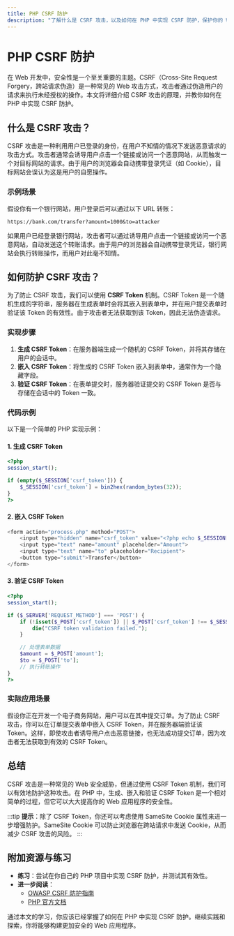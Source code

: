 ```yaml
---
title: PHP CSRF 防护
description: "了解什么是 CSRF 攻击，以及如何在 PHP 中实现 CSRF 防护，保护你的 Web 应用程序免受恶意攻击。"
---
```


# PHP CSRF 防护

在 Web 开发中，安全性是一个至关重要的主题。CSRF（Cross-Site Request Forgery，跨站请求伪造）是一种常见的 Web 攻击方式，攻击者通过伪造用户的请求来执行未经授权的操作。本文将详细介绍 CSRF 攻击的原理，并教你如何在 PHP 中实现 CSRF 防护。

## 什么是 CSRF 攻击？

CSRF 攻击是一种利用用户已登录的身份，在用户不知情的情况下发送恶意请求的攻击方式。攻击者通常会诱导用户点击一个链接或访问一个恶意网站，从而触发一个对目标网站的请求。由于用户的浏览器会自动携带登录凭证（如 Cookie），目标网站会误认为这是用户的自愿操作。

### 示例场景

假设你有一个银行网站，用户登录后可以通过以下 URL 转账：

```
https://bank.com/transfer?amount=1000&to=attacker
```

如果用户已经登录银行网站，攻击者可以通过诱导用户点击一个链接或访问一个恶意网站，自动发送这个转账请求。由于用户的浏览器会自动携带登录凭证，银行网站会执行转账操作，而用户对此毫不知情。

## 如何防护 CSRF 攻击？

为了防止 CSRF 攻击，我们可以使用 **CSRF Token** 机制。CSRF Token 是一个随机生成的字符串，服务器在生成表单时会将其嵌入到表单中，并在用户提交表单时验证该 Token 的有效性。由于攻击者无法获取到该 Token，因此无法伪造请求。

### 实现步骤

1. **生成 CSRF Token**：在服务器端生成一个随机的 CSRF Token，并将其存储在用户的会话中。
2. **嵌入 CSRF Token**：将生成的 CSRF Token 嵌入到表单中，通常作为一个隐藏字段。
3. **验证 CSRF Token**：在表单提交时，服务器验证提交的 CSRF Token 是否与存储在会话中的 Token 一致。

### 代码示例

以下是一个简单的 PHP 实现示例：

#### 1. 生成 CSRF Token

```php
<?php
session_start();

if (empty($_SESSION['csrf_token'])) {
    $_SESSION['csrf_token'] = bin2hex(random_bytes(32));
}
?>
```

#### 2. 嵌入 CSRF Token

```php
<form action="process.php" method="POST">
    <input type="hidden" name="csrf_token" value="<?php echo $_SESSION['csrf_token']; ?>">
    <input type="text" name="amount" placeholder="Amount">
    <input type="text" name="to" placeholder="Recipient">
    <button type="submit">Transfer</button>
</form>
```

#### 3. 验证 CSRF Token

```php
<?php
session_start();

if ($_SERVER['REQUEST_METHOD'] === 'POST') {
    if (!isset($_POST['csrf_token']) || $_POST['csrf_token'] !== $_SESSION['csrf_token']) {
        die("CSRF token validation failed.");
    }

    // 处理表单数据
    $amount = $_POST['amount'];
    $to = $_POST['to'];
    // 执行转账操作
}
?>
```

### 实际应用场景

假设你正在开发一个电子商务网站，用户可以在其中提交订单。为了防止 CSRF 攻击，你可以在订单提交表单中嵌入 CSRF Token，并在服务器端验证该 Token。这样，即使攻击者诱导用户点击恶意链接，也无法成功提交订单，因为攻击者无法获取到有效的 CSRF Token。

## 总结

CSRF 攻击是一种常见的 Web 安全威胁，但通过使用 CSRF Token 机制，我们可以有效地防护这种攻击。在 PHP 中，生成、嵌入和验证 CSRF Token 是一个相对简单的过程，但它可以大大提高你的 Web 应用程序的安全性。

:::tip
**提示**：除了 CSRF Token，你还可以考虑使用 SameSite Cookie 属性来进一步增强防护。SameSite Cookie 可以防止浏览器在跨站请求中发送 Cookie，从而减少 CSRF 攻击的风险。
:::

## 附加资源与练习

- **练习**：尝试在你自己的 PHP 项目中实现 CSRF 防护，并测试其有效性。
- **进一步阅读**：
  - [OWASP CSRF 防护指南](https://owasp.org/www-community/attacks/csrf)
  - [PHP 官方文档](https://www.php.net/manual/en/)

通过本文的学习，你应该已经掌握了如何在 PHP 中实现 CSRF 防护。继续实践和探索，你将能够构建更加安全的 Web 应用程序。
